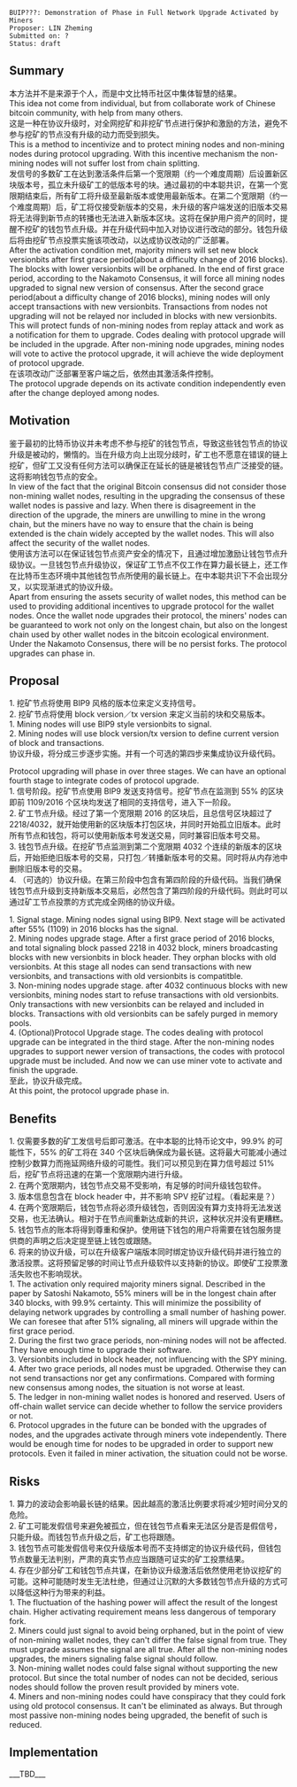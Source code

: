 <pre>
BUIP???: Demonstration of Phase in Full Network Upgrade Activated by Miners
Proposer: LIN Zheming
Submitted on: ?
Status: draft
</pre>

==Summary==

本方法并不是来源于个人，而是中文比特币社区中集体智慧的结果。<br/>
This idea not come from individual, but from collaborate work of Chinese bitcoin community, with help from many others.<br/>

这是一种在协议升级时，对全网挖矿和非挖矿节点进行保护和激励的方法，避免不参与挖矿的节点没有升级的动力而受到损失。<br/>
This is a method to incentivize and to protect mining nodes and non-mining nodes during protocol upgrading. With this incentive mechanism the non-mining nodes will not suffer lost from chain splitting.<br/>

发信号的多数矿工在达到激活条件后第一个宽限期（约一个难度周期）后设置新区块版本号，孤立未升级矿工的低版本号的块。通过最初的中本聪共识，在第一个宽限期结束后，所有矿工将升级至最新版本或使用最新版本。在第二个宽限期（约一个难度周期）后，矿工将仅接受新版本的交易，未升级的客户端发送的旧版本交易将无法得到新节点的转播也无法进入新版本区块。这将在保护用户资产的同时，提醒不挖矿的钱包节点升级。并在升级代码中加入对协议进行改动的部分。钱包升级后将由挖矿节点投票实施该项改动，以达成协议改动的广泛部署。<br/>

After the activation condition met, majority miners will set new block versionbits after first grace period(about a difficulty change of 2016 blocks). The blocks with lower versionbits will be orphaned. In the end of first grace period, according to the Nakamoto Consensus, it will force all mining nodes upgraded to signal new version of consensus. After the second grace period(about a difficulty change of 2016 blocks), mining nodes will only accept transactions with new versionbits. Transactions from nodes not upgrading will not be relayed nor included in blocks with new versionbits. This will protect funds of non-mining nodes from replay attack and work as a notification for them to upgrade. Codes dealing with protocol upgrade will be included in the upgrade. After non-mining node upgrades, mining nodes will vote to active the protocol upgrade, it will achieve the wide deployment of protocol upgrade.<br/>

在该项改动广泛部署至客户端之后，依然由其激活条件控制。<br/>
The protocol upgrade depends on its activate condition independently even after the change deployed among nodes.<br/>

==Motivation==

鉴于最初的比特币协议并未考虑不参与挖矿的钱包节点，导致这些钱包节点的协议升级是被动的，懒惰的。当在升级方向上出现分歧时，矿工也不愿意在错误的链上挖矿，但矿工又没有任何方法可以确保正在延长的链是被钱包节点广泛接受的链。这将影响钱包节点的安全。<br/>

In view of the fact that the original Bitcoin consensus did not consider those non-mining wallet nodes, resulting in the upgrading the consensus of these wallet nodes is passive and lazy. When there is disagreement in the direction of the upgrade, the miners are unwilling to mine in the wrong chain, but the miners have no way to ensure that the chain is being extended is the chain widely accepted by the wallet nodes. This will also affect the security of the wallet nodes.<br/>

使用该方法可以在保证钱包节点资产安全的情况下，且通过增加激励让钱包节点升级协议。一旦钱包节点升级协议，保证矿工节点不仅工作在算力最长链上，还工作在比特币生态环境中其他钱包节点所使用的最长链上。在中本聪共识下不会出现分叉，以实现渐进式的协议升级。<br/>

Apart from ensuring the assets security of wallet nodes, this method can be used to providing additional incentives to upgrade protocol for the wallet nodes. Once the wallet node upgrades their protocol, the miners' nodes can be guaranteed to work not only on the longest chain, but also on the longest chain used by other wallet nodes in the bitcoin ecological environment. Under the Nakamoto Consensus, there will be no persist forks. The protocol upgrades can phase in.<br/>

==Proposal==

1. 挖矿节点将使用 BIP9 风格的版本位来定义支持信号。<br/>
2. 挖矿节点将使用 block version／tx version 来定义当前的块和交易版本。<br/>

1. Mining nodes will use BIP9 style versionbits to signal.<br/>
2. Mining nodes will use block version/tx version to define current version of block and transactions.<br/>

协议升级，将分成三步逐步实施。并有一个可选的第四步来集成协议升级代码。

Protocol upgrading will phase in over three stages. We can have an optional fourth stage to integrate codes of protocol upgrade.<br/>

1. 信号阶段。挖矿节点使用 BIP9 发送支持信号。挖矿节点在监测到 55% 的区块即前 1109/2016 个区块均发送了相同的支持信号，进入下一阶段。<br/>
2. 矿工节点升级。经过了第一个宽限期 2016 的区块后，且总信号区块超过了 2218/4032，就开始使用新的区块版本打包区块，并同时开始孤立旧版本。此时所有节点和钱包，将可以使用新版本号发送交易，同时兼容旧版本号交易。<br/>
3. 钱包节点升级。在挖矿节点监测到第二个宽限期 4032 个连续的新版本的区块后，开始拒绝旧版本号的交易，只打包／转播新版本号的交易。同时将从内存池中删除旧版本号的交易。<br/>
4. （可选的）协议升级。在第三阶段中包含有第四阶段的升级代码。当我们确保钱包节点升级到支持新版本交易后，必然包含了第四阶段的升级代码。则此时可以通过矿工节点投票的方式完成全网络的协议升级。

1. Signal stage. Mining nodes signal using BIP9. Next stage will be activated after 55% (1109) in 2016 blocks has the signal.<br/>
2. Mining nodes upgrade stage. After a first grace period of 2016 blocks, and total signaling block passed 2218 in 4032 block, miners broadcasting blocks with new versionbits in block header. They orphan blocks with old versionbits. At this stage all nodes can send transactions with new versionbits, and transactions with old versionbits is compatitble.<br/>
3. Non-mining nodes upgrade stage. after 4032 continuous blocks with new versionbits, mining nodes start to refuse transactions with old versionbits. Only transactions with new versionbits can be relayed and included in blocks. Transactions with old versionbits can be safely purged in memory pools.<br/>
4. (Optional)Protocol Upgrade stage. The codes dealing with protocol upgrade can be integrated in the third stage. After the non-mining nodes upgrades to support newer version of transactions, the codes with protocol upgrade must be included. And now we can use miner vote to activate and finish the upgrade.<br/>

至此，协议升级完成。<br/>

At this point, the protocol upgrade phase in.<br/>

==Benefits==

1. 仅需要多数的矿工发信号后即可激活。在中本聪的比特币论文中，99.9% 的可能性下，55% 的矿工将在 340 个区块后确保成为最长链。这将最大可能减小通过控制少数算力而拖延网络升级的可能性。我们可以预见到在算力信号超过 51% 后，挖矿节点将迅速的在第一个宽限期内进行升级。<br/>
2. 在两个宽限期内，钱包节点交易不受影响，有足够的时间升级钱包软件。<br/>
3. 版本信息包含在 block header 中，并不影响 SPV 挖矿过程。（看起来是？）<br/>
4. 在两个宽限期后，钱包节点将必须升级钱包，否则因没有算力支持将无法发送交易，也无法确认。相对于在节点间重新达成新的共识，这种状况并没有更糟糕。<br/>
5. 钱包节点的账本将得到尊重和保护。使用链下钱包的用户将需要在钱包服务提供商的声明之后决定提至链上钱包或跟随。<br/>
6. 将来的协议升级，可以在升级客户端版本同时绑定协议升级代码并进行独立的激活投票。这将预留足够的时间让节点升级软件以支持新的协议。即使矿工投票激活失败也不影响现状。<br/>

1. The activation only required majority miners signal. Described in the paper by Satoshi Nakamoto, 55% miners will be in the longest chain after 340 blocks, with 99.9% certainty. This will minimize the possibility of delaying network upgrades by controlling a small number of hashing power. We can foresee that after 51% signaling, all miners will upgrade within the first grace period. <br/>
2. During the first two grace periods, non-mining nodes will not be affected. They have enough time to upgrade their software. <br/>
3. Versionbits included in block header, not influencing with the SPY mining. <br/>
4. After two grace periods, all nodes must be upgraded. Otherwise they can not send transactions nor get any confirmations. Compared with forming new consensus among nodes, the situation is not worse at least. <br/>
5. The ledger in non-mining wallet nodes is honored and reserved. Users of off-chain wallet service can decide whether to follow the service providers or not. <br/>
6. Protocol upgrades in the future can be bonded with the upgrades of nodes, and the upgrades activate through miners vote independently. There would be enough time for nodes to be upgraded in order to support new protocols. Even it failed in miner activation, the situation could not be worse. <br/>

==Risks==

1. 算力的波动会影响最长链的结果。因此越高的激活比例要求将减少短时间分叉的危险。<br/>
2. 矿工可能发假信号来避免被孤立，但在钱包节点看来无法区分是否是假信号，只能升级。而钱包节点升级之后，矿工也将跟随。<br/>
3. 钱包节点可能发假信号来仅升级版本号而不支持绑定的协议升级代码，但钱包节点数量无法判别，严肃的真实节点应当跟随可证实的矿工投票结果。<br/>
4. 存在少部分矿工和钱包节点共谋，在新协议升级激活后依然使用老协议挖矿的可能。这种可能随时发生无法杜绝，但通过让沉默的大多数钱包节点升级的方式可以降低这种行为带来的利益。<br/>

1. The fluctuation of the hashing power will affect the result of the longest chain. Higher activating requirement means less dangerous of temporary fork. <br/>
2. Miners could just signal to avoid being orphaned, but in the point of view of non-mining wallet nodes, they can't differ the false signal from true. They must upgrade assumes the signal are all true. After all the non-mining nodes upgrades, the miners signaling false signal should follow. <br/>
3. Non-mining wallet nodes could false signal without supporting the new protocol. But since the total number of nodes can not be decided, serious nodes should follow the proven result provided by miners vote. <br/>
4. Miners and non-mining nodes could have conspiracy that they could fork using old protocol consensus. It can't be eliminated as always. But through most passive non-mining nodes being upgraded, the benefit of such is reduced. <br/>

==Implementation==
___TBD___
